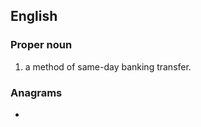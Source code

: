 {{also|chaps}}
==English==
{{wikipedia}}

===Proper noun===
{{en-proper noun}}

# {{label|en|British}} {{acronym of|[[clearing house]] [[automated]] [[payment]] [[system]]|dot=:|lang=en}} a method of same-day banking transfer.

===Anagrams===
* {{l|en|Pasch}}